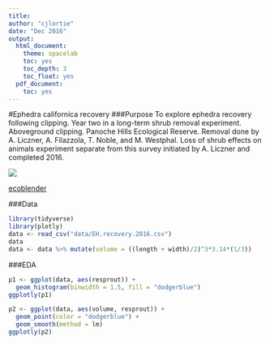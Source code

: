 ```yaml
---
title:
author: "cjlortie"
date: "Dec 2016"
output:
  html_document:
    theme: spacelab
    toc: yes
    toc_depth: 3
    toc_float: yes
  pdf_document:
    toc: yes
---
```

#Ephedra californica recovery
###Purpose
To explore ephedra recovery following clipping. Year two in a long-term shrub removal experiment. Aboveground clipping. Panoche Hills Ecological Reserve. Removal done by A. Liczner, A. Filazzola, T. Noble, and M. Westphal. Loss of shrub effects on animals experiment separate from this survey initiated by A. Liczner and completed 2016.

![](./EH.jpg)

[ecoblender](http://ecoblender.org)

###Data
```r
library(tidyverse)
library(plotly)
data <- read_csv("data/EH.recovery.2016.csv")
data
data <- data %>% mutate(volume = ((length + width)/2)^3*3.14*(1/3))

```

###EDA
```r
p1 <- ggplot(data, aes(resprout)) + 
  geom_histogram(binwidth = 1.5, fill = "dodgerblue")
ggplotly(p1)

p2 <- ggplot(data, aes(volume, resprout)) + 
  geom_point(color = "dodgerblue") + 
  geom_smooth(method = lm)
ggplotly(p2)

```
